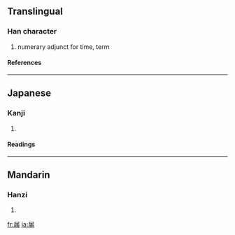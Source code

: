 {{see|屆}}

==Translingual==
===Han character===
{{Han char|rn=44|rad=尸|as=05|sn=8|four=|canj=尸中田 (SLW)|ids=⿸[[尸]][[由]]}}
# numerary adjunct for time, term
====References====
{{Han ref|kx=0301.141|dkj=07667|dj=0597.120|hdz=20969.050|uh=5C4A|ud=23626}}
----

==Japanese==
===Kanji===
{{ja-kanji|grade=6|rs=尸05}}
# {{defn|Japanese}} 
====Readings====
{{ja-readings|on=[[かい]] (kai)|kun=[[とどける]] (todokeru), [[とどく]] (todoku), [[とどけ]] (todoke)}}
----
==Mandarin==
===Hanzi===
{{cmn-hanzi|tra=屆|pin=[[jiè]] ([[jie4]])|wg=chieh<sup>4</sup>}}
# {{defn|Mandarin}}

[[fr:届]]
[[ja:届]]